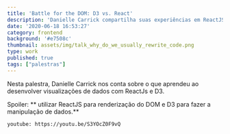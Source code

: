 ```yaml
---
title: 'Battle for the DOM: D3 vs. React'
description: 'Danielle Carrick compartilha suas experiências em ReactJS e D3'
date: '2020-06-18 16:53:27'
category: frontend
background: '#e7508c'
thumbnail: assets/img/talk_why_do_we_usually_rewrite_code.png
type: work
published: true
tags: ["palestras"]
---
```


Nesta palestra, Danielle Carrick nos conta sobre o que aprendeu ao desenvolver visualizações de dados com ReactJs e D3.

Spoiler: ** utilizar ReactJS para renderização do DOM e D3 para fazer a manipulação de dados.**

`youtube: https://youtu.be/S3YOcZ0F9vQ`
